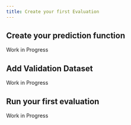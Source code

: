 ```yaml
---
title: Create your first Evaluation
---
```


## Create your prediction function

Work in Progress

## Add Validation Dataset

Work in Progress

## Run your first evaluation

Work in Progress
